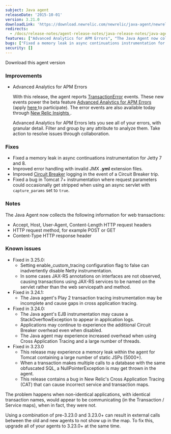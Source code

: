 ```yaml
---
subject: Java agent
releaseDate: '2015-10-01'
version: 3.21.0
downloadLink: 'https://download.newrelic.com/newrelic/java-agent/newrelic-agent/3.21.0/'
redirects:
  - /docs/release-notes/agent-release-notes/java-release-notes/java-agent-3210-established-release
features: ["Advanced Analytics for APM Errors", "The Java Agent now collects information on request/response headers and request method for web transactions"]
bugs: ["Fixed a memory leak in async continuations instrumentation for <DNT>Jetty<DNT> 7 and 8", "Improved error handling with invalid JMX yaml extension files", "Improved Circuit Breaker logging", "Fixed a bug in <DNT>Tomcat</DNT> 7+ instrumentation where request parameters could occasionally get stripped"]
security: []
---
```

<ButtonGroup>
  <ButtonLink
    role="button"
    to="https://download.newrelic.com/newrelic/java-agent/newrelic-agent/3.21.0/"
    variant="primary"
  >
    Download this agent version
  </ButtonLink>
</ButtonGroup>

### Improvements

* Advanced Analytics for APM Errors

  With this release, the agent reports [TransactionError](https://docs.newrelic.com/docs/insights/new-relic-insights/decorating-events/error-event-default-attributes-insights) events. These new events power the beta feature [Advanced Analytics for APM Errors](https://docs.newrelic.com/docs/apm/applications-menu/events/view-apm-errors-error-traces) (apply [here <Icon name="fe-external-link"/>](https://discuss.newrelic.com/t/join-the-apm-errors-beta-of-real-time-analytics/31123) to participate). The error events are also available today through [New Relic Insights <Icon name="fe-external-link"/>](http://newrelic.com/insights) .

  Advanced Analytics for APM Errors lets you see all of your errors, with granular detail. Filter and group by any attribute to analyze them. Take action to resolve issues through collaboration.

### Fixes

* Fixed a memory leak in async continuations instrumentation for <DNT>Jetty<DNT> 7 and 8.
* Improved error handling with invalid JMX **.yml** extension files.
* Improved [Circuit Breaker](https://docs.newrelic.com/docs/agents/java-agent/custom-instrumentation/circuit-breaker-java-custom-instrumentation) logging in the event of a Circuit Breaker trip.
* Fixed a bug in <DNT>Tomcat</DNT> 7+ instrumentation where request parameters could occasionally get stripped when using an async servlet with `capture_params` set to `true`.

### Notes

The Java Agent now collects the following information for web transactions:

* Accept, Host, User-Agent, Content-Length HTTP request headers
* HTTP request method, for example POST or GET
* Content-Type HTTP response header

### Known issues

* Fixed in 3.25.0:
  * Setting enable_custom_tracing configuration flag to false can inadvertently disable Netty instrumentation.
  * In some cases JAX-RS annotations on interfaces are not observed, causing transactions using JAX-RS services to be named on the servlet rather than the web servicepath and method.
* Fixed in 3.24.1:
  * The Java agent's Play 2 transaction tracing instrumentation may be incomplete and cause gaps in cross application tracing.
* Fixed in 3.24.0:
  * The Java agent's EJB instrumentation may cause a StackOverflowException to appear in application logs.
  * Applications may continue to experience the additional Circuit Breaker overhead even when disabled.
  * The Java agent may experience increased overhead when using Cross Application Tracing and a large number of threads.
* Fixed in 3.23.0
  * This release may experience a memory leak within the agent for <DNT>Tomcat</DNT> containing a large number of static JSPs (5000+).
  * When a transaction makes multiple calls to a database with the same obfuscated SQL, a NullPointerException is may get thrown in the agent.
  * This release contains a bug in New Relic's Cross Application Tracing (CAT) that can cause incorrect service and transaction maps.

The problem happens when non-identical applications, with identical transaction names, would appear to be communicating (in the Transaction / Service maps), when in fact, they were not.

<Callout variant="important">
  Using a combination of pre-3.23.0 and 3.23.0+ can result in external calls between the old and new agents to not show up in the map. To fix this, upgrade all of your agents to 3.23.0+ at the same time.
</Callout>
